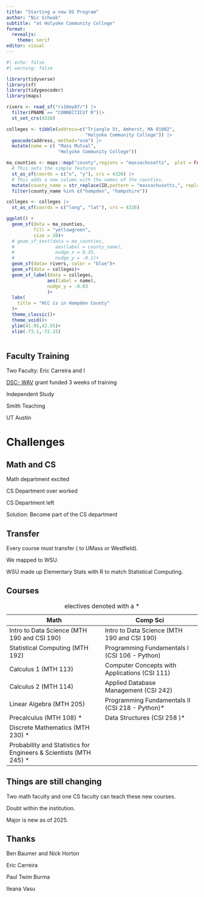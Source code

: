 ```yaml
---
title: "Starting a new DS Program"
author: "Nic Schwab"
subtitle: "at Holyoke Community College"
format: 
  revealjs:
    theme: serif
editor: visual
---
```


```r
#| echo: false
#| warning: false

library(tidyverse)
library(sf)
library(tidygeocoder)
library(maps)

rivers <- read_sf("rs16my07/") |>
  filter(PNAME == "CONNECTICUT R")|>
  st_set_crs(4326)

colleges <- tibble(address=c("Triangle St, Amherst, MA 01002",
                             "Holyoke Community College")) |>
  geocode(address, method="osm") |>
  mutate(name = c( "Mass Mutual",
                   "Holyoke Community College"))

ma_counties <- maps::map("county",regions = "massachusetts",  plot = FALSE, fill = TRUE) |>
  # This sets the simple features 
  st_as_sf(coords = c("x", "y"), crs = 4326) |>
  # This adds a new column with the names of the counties. 
  mutate(county_name = str_replace(ID,pattern = "massachusetts,", replace = ""))|>
  filter(county_name %in% c("hampden", "hampshire"))

colleges <- colleges |>
  st_as_sf(coords = c("long", "lat"), crs = 4326)

ggplot() +
  geom_sf(data = ma_counties, 
          fill = "yellowgreen",
          size = 20)+
  # geom_sf_text(data = ma_counties, 
  #               aes(label = county_name), 
  #               nudge_x = 0.35, 
  #               nudge_y = -0.1)+
  geom_sf(data= rivers, color = "blue")+
  geom_sf(data = colleges)+
  geom_sf_label(data = colleges, 
               aes(label = name),
               nudge_y = -0.03
               )+
  labs(
    title = "HCC is in Hampden County"
  )+
  theme_classic()+
  theme_void()+
  ylim(41.95,42.55)+
  xlim(-73.1,-72.15)
  


```

## Faculty Training

Two Faculty: Eric Carreira and I

[DSC- WAV](https://dsc-wav.github.io/facdev21/) grant funded 3 weeks of training

Independent Study

Smith Teaching

UT Austin

# Challenges

## Math and CS

Math department excited

CS Department over worked

CS Department left

Solution: Become part of the CS department

## Transfer

Every course must transfer ( to UMass or Westfield).

We mapped to WSU.

WSU made up Elementary Stats with R to match Statistical Computing.

## Courses

| Math | Comp Sci |
|------------------------------------|------------------------------------|
| Intro to Data Science (MTH 190 and CSI 190) | Intro to Data Science (MTH 190 and CSI 190) |
| Statistical Computing (MTH 192) | Programming Fundamentals I (CSI 106 - Python) |
| Calculus 1 (MTH 113) | Computer Concepts with Applications (CSI 111) |
| Calculus 2 (MTH 114) | Applied Database Management (CSI 242) |
| Linear Algebra (MTH 205) | Programming Fundamentals II (CSI 218 - Python)\* |
| Precalculus (MTH 108) \* | Data Structures (CSI 258 )\* |
| Discrete Mathematics (MTH 230) \* |  |
| Probability and Statistics for Engineers & Scientists (MTH 245) \* |  |

: electives denoted with a \*

## Things are still changing

Two math faculty and one CS faculty can teach these new courses.

Doubt within the institution.

Major is new as of 2025.

## Thanks

Ben Baumer and Nick Horton

Eric Carreira

Paul Twim Burma

Ileana Vasu

